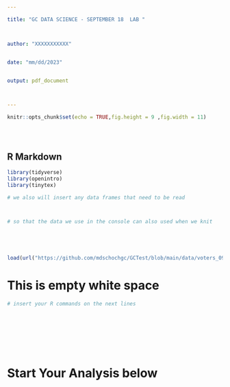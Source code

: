 ---

title: "GC DATA SCIENCE - SEPTEMBER 18  LAB "



author: "XXXXXXXXXXX"


date: "mm/dd/2023"


output: pdf_document



---


```{r setup, include=FALSE}





knitr::opts_chunk$set(echo = TRUE,fig.height = 9 ,fig.width = 11)





```

## R Markdown




```{r include = FALSE, warning = FALSE, results = FALSE}

library(tidyverse)
library(openintro)
library(tinytex)

# we also will insert any data frames that need to be read



# so that the data we use in the console can also used when we knit





load(url("https://github.com/mdschochgc/GCTest/blob/main/data/voters_091823.rda"))


```


# This is empty white space 



```{r "TEST", error = TRUE, warning = FALSE}

# insert your R commands on the next lines









```
# Start Your Analysis below






